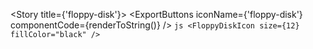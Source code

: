 
<Meta title="Foundations/Icons/floppy-disk" />

<Story title={'floppy-disk'}>
    <IconViewer>
        <FloppyDiskIcon size={12} />
    </IconViewer>
    <ExportButtons
        iconName={'floppy-disk'}
        componentCode={renderToString(<FloppyDiskIcon size={12} />)}
    />
    <IconInfo>
        ```js
        <FloppyDiskIcon size={12} fillColor="black" />
        ```
    </IconInfo>
</Story>
